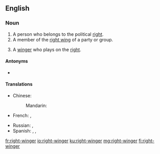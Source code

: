 {{also|rightwinger}}
==English==

===Noun===
{{en-noun}}

# A person who belongs to the political [[right]].
# A member of the [[right wing]] of a party or group.
# {{lb|en|sports}} A [[winger]] who plays on the [[right]].

====Antonyms====
* {{l|en|left-winger}}

====Translations====
{{trans-top|a person who belongs to the political right}}
* Chinese:
*: Mandarin: {{t|cmn|右翼分子|tr=yòuyì fènzi|sc=Hani}}
* French: {{t|fr|ailier droit|m}}, {{t|fr|ailière droite|f}}
{{trans-mid}}
* Russian: {{t+|ru|пра́вый|m}}, {{t+|ru|правый|f|alt=пра́вая}}
* Spanish: {{t+|es|derechista|m|f}}, {{t+|es|momio|m}} {{qualifier|colloquial, pejorative, Chile}}, {{t|es|momia|f}} {{qualifier|colloquial, pejorative, rare, Chile}}
{{trans-bottom}}

[[fr:right-winger]]
[[io:right-winger]]
[[ku:right-winger]]
[[mg:right-winger]]
[[fi:right-winger]]